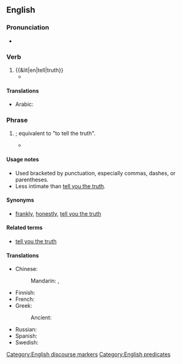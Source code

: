 ==English==

===Pronunciation===
* {{audio|en|En-au-tell the truth.ogg|Audio (AU)}}

===Verb===
{{en-verb|tell<,,told> the truth}}

# {{&lit|en|tell|truth}}
#* {{quote-web
|en
|date=September 26, 2022
|title=Putin grants Russian citizenship to U.S. whistleblower Snowden
|editor=Mark Trevelyan
|archiveurl=https://web.archive.org/web/20220926163134/https://www.reuters.com/world/europe/putin-grants-russian-citizenship-us-whistleblower-edward-snowden-2022-09-26/
|archivedate=26 September 2022
|work={{w|Reuters}}
|section=Europe
|text=That year a U.S. appeals court found the program {{w|Edward Snowden|Snowden}} had exposed was unlawful and that the U.S. intelligence leaders who publicly defended it were not '''telling the truth'''.}}

====Translations====
{{trans-top|to tell the truth}}
* Arabic: {{t|ar|صَدَقَ}}
{{trans-mid}}
{{trans-bottom}}

===Phrase===
{{head|en|phrase}}

# {{lb|en|idiomatic|informal}} {{non-gloss definition|Used to positively assert the frank honesty of an associated statement of set of statements}}; equivalent to "to tell the truth".
#* {{quote-book|en|year=1991|title=Bicycling Through Space and Time|author=Mike Sirota|passage=Then it sneezed. Considering what it was smelling, that was no surprise. '''Tell the truth''', I'd gotten so used to the jof jof dung that I didn't notice it anymore.}}

====Usage notes====
* Used bracketed by punctuation, especially commas, dashes, or parentheses.
* Less intimate than [[tell you the truth]].

====Synonyms====
* {{sense|asserting frank honesty of statement}} [[frankly]], [[honestly]], [[tell you the truth]]

====Related terms====
* [[tell you the truth]]

====Translations====
{{trans-top|asserting frank honest of associated statement}}
* Chinese:
*: Mandarin: {{t+|cmn|老實說|sc=Hani}}, {{t+|cmn|老实说|tr=lǎoshíshuō|sc=Hani}}
* Finnish: {{t|fi|totta puhuen}}
* French: {{t|fr|pour être honnête}}
* Greek:
*: Ancient: {{t|grc|ἀληθεύω}}
{{trans-mid}}
* Russian: {{t+|ru|че́стно говоря́}}
* Spanish: {{t|es|decir la verdad}}
* Swedish: {{t|sv|ärligt talat}}
{{trans-bottom}}

[[Category:English discourse markers]]
[[Category:English predicates]]